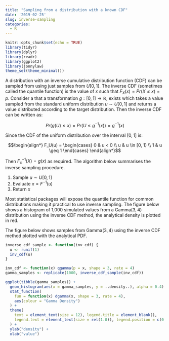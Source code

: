```yaml
---
title: "Sampling from a distribution with a known CDF"
date: '2019-02-25'
slug: inverse-sampling
categories:
  - R
---
```


```r
knitr::opts_chunk$set(echo = TRUE)
library(tidyr)
library(dplyr) 
library(readr)
library(ggplot2)
library(jonnylaw)
theme_set(theme_minimal())
```

A distribution with an inverse cumulative distribution function (CDF) can be
sampled from using just samples from $U[0, 1]$. The inverse CDF (sometimes
called the quantile function) is the value of $x$ such that $F_X(x) = Pr(X \leq x) = p$. Consider a that a transformation $g: [0, 1] \rightarrow \mathbb{R}$,
exists which takes a value sampled from the standard
uniform distribution $u \sim U[0, 1]$ and returns a value distributed according
to the target distribution. Then the inverse CDF can be written as:

$$Pr(g(U) \leq x) = Pr(U \leq g^{-1}(x)) = g^{-1}(x)$$

Since the CDF of the uniform distribution over the interval $[0, 1]$ is:

$$\begin{align*}
  F_U(u) =
  \begin{cases}
    0 & u < 0 \\
    u & u \in [0, 1) \\
    1 & u \geq 1
  \end{cases}
\end{align*}$$

Then $F_x^{-1}(X) = g(x)$ as required. The algorithm below summarises the inverse sampling procedure.

1. Sample $u \sim U[0, 1]$
2. Evaluate $x = F^{-1}(u)$
3. Return $x$
 
Most statistical packages will expose the quantile function for common
distributions making it practical to use inverse sampling.
The figure below shows a histogram of 1,000 simulated values from a
$\textrm{Gamma}(3, 4)$ distribution using the inverse CDF method, the analytical
density is plotted in red.

The figure below shows samples from $\textrm{Gamma}(3, 4)$ using the inverse CDF method plotted with the analytical PDF.

```r
inverse_cdf_sample <- function(inv_cdf) {
  u <- runif(1)
  inv_cdf(u)
}

inv_cdf <- function(x) qgamma(p = x, shape = 3, rate = 4)
gamma_samples <- replicate(1000, inverse_cdf_sample(inv_cdf))

ggplot(tibble(gamma_samples)) +
  geom_histogram(aes(x = gamma_samples, y = ..density..), alpha = 0.4) +
  stat_function(
    fun = function(x) dgamma(x, shape = 3, rate = 4),
    aes(colour = "Gamma Density")
  ) +
  theme(
    text = element_text(size = 12), legend.title = element_blank(),
    legend.text = element_text(size = rel(1.0)), legend.position = c(0.8, 0.8)
  ) +
  ylab("density") +
  xlab("value")
```
